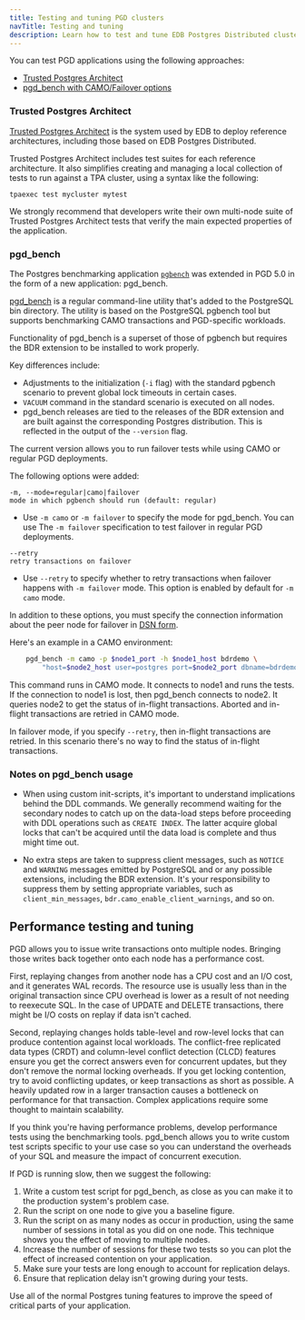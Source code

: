 ```yaml
---
title: Testing and tuning PGD clusters
navTitle: Testing and tuning
description: Learn how to test and tune EDB Postgres Distributed clusters.
---
```


You can test PGD applications using the following approaches:

-   [Trusted Postgres Architect](#trusted-postgres-architect)
-   [pgd_bench with CAMO/Failover options](#pgd_bench)


### Trusted Postgres Architect

[Trusted Postgres Architect](/tpa/latest) is the system used by EDB to
deploy reference architectures, including those based on EDB Postgres Distributed.

Trusted Postgres Architect includes test suites for each reference architecture.
It also simplifies creating and managing a local collection of tests to run
against a TPA cluster, using a syntax like the following:

```
tpaexec test mycluster mytest
```

We strongly recommend that developers write their own multi-node suite
of Trusted Postgres Architect tests that verify the main expected properties
of the application.

### pgd_bench

The Postgres benchmarking application
[`pgbench`](https://www.postgresql.org/docs/current/pgbench.html) was
extended in PGD 5.0 in the form of a new application: pgd_bench.

[pgd_bench](/pgd/latest/reference/testingandtuning#pgd_bench) is a regular command-line utility that's added to the PostgreSQL bin
directory. The utility is based on the PostgreSQL pgbench tool but
supports benchmarking CAMO transactions and PGD-specific workloads.

Functionality of pgd_bench is a superset of those of pgbench but
requires the BDR extension to be installed to work properly.

Key differences include:

-   Adjustments to the initialization (`-i` flag) with the standard 
    pgbench scenario to prevent global lock timeouts in certain cases.
-   `VACUUM` command in the standard scenario is executed on all nodes.
-   pgd_bench releases are tied to the releases of the BDR extension
    and are built against the corresponding Postgres distribution. This is
    reflected in the output of the `--version` flag.

The current version allows you to run failover tests while using CAMO or
regular PGD deployments. 

The following options were added:

```
-m, --mode=regular|camo|failover
mode in which pgbench should run (default: regular)
```

-   Use `-m camo` or `-m failover` to specify the mode for pgd_bench.
    You can use The `-m failover` specification to test failover in
    regular PGD deployments.

```
--retry
retry transactions on failover
```

-   Use `--retry` to specify whether to retry transactions when
    failover happens with `-m failover` mode. This option is enabled by default
    for `-m camo` mode.

In addition to these options, you must specify the connection information about
the peer node for failover in [DSN
form](https://www.postgresql.org/docs/current/libpq-connect.html#LIBPQ-CONNSTRING).

Here's an example in a CAMO environment:

```sh
    pgd_bench -m camo -p $node1_port -h $node1_host bdrdemo \
        "host=$node2_host user=postgres port=$node2_port dbname=bdrdemo"
```

This command runs in CAMO mode. It connects to node1 and runs the tests. If the
connection to node1 is lost, then pgd_bench connects to node2. It queries node2
to get the status of in-flight transactions. Aborted and in-flight transactions
are retried in CAMO mode.

In failover mode, if you specify `--retry`, then in-flight transactions are
retried. In this scenario there's no way to find the status of in-flight
transactions.

### Notes on pgd_bench usage

-   When using custom init-scripts, it's important to understand implications behind the DDL commands.
We generally recommend waiting for the secondary nodes to catch up on the data-load steps
before proceeding with DDL operations such as `CREATE INDEX`. The latter acquire global locks that
can't be acquired until the data load is complete and thus might time out.

-   No extra steps are taken to suppress client messages, such as `NOTICE` and `WARNING` messages emitted
by PostgreSQL and or any possible extensions, including the BDR extension. It's your
responsibility to suppress them by setting appropriate variables, such as `client_min_messages`, 
`bdr.camo_enable_client_warnings`, and so on.

## Performance testing and tuning

PGD allows you to issue write transactions onto multiple nodes. Bringing
those writes back together onto each node has a performance cost.

First, replaying changes from another node has a CPU cost and an I/O cost,
and it generates WAL records. The resource use is usually less
than in the original transaction since CPU overhead is lower as a result
of not needing to reexecute SQL. In the case of UPDATE and DELETE
transactions, there might be I/O costs on replay if data isn't cached.

Second, replaying changes holds table-level and row-level locks that can produce
contention against local workloads. The conflict-free replicated data types
(CRDT) and column-level conflict detection (CLCD) features ensure you get the
correct answers even for concurrent updates, but they don't remove the normal
locking overheads. If you get locking contention, try to avoid conflicting
updates, or keep transactions as short as possible. A heavily updated row in a
larger transaction causes a bottleneck on performance for that transaction.
Complex applications require some thought to maintain scalability.

If you think you're having performance problems, develop performance tests using
the benchmarking tools. pgd_bench allows you to write custom test scripts specific
to your use case so you can understand the overheads of your SQL and measure the
impact of concurrent execution.

If PGD is running slow, then we suggest the following:

1.  Write a custom test script for pgd_bench, as close as you can make it
    to the production system's problem case.
2.  Run the script on one node to give you a baseline figure.
3.  Run the script on as many nodes as occur in production, using the
    same number of sessions in total as you did on one node. This technique
    shows you the effect of moving to multiple nodes.
4.  Increase the number of sessions for these two tests so you can
    plot the effect of increased contention on your application.
5.  Make sure your tests are long enough to account for replication delays.
6.  Ensure that replication delay isn't growing during your tests.

Use all of the normal Postgres tuning features to improve the speed
of critical parts of your application.
